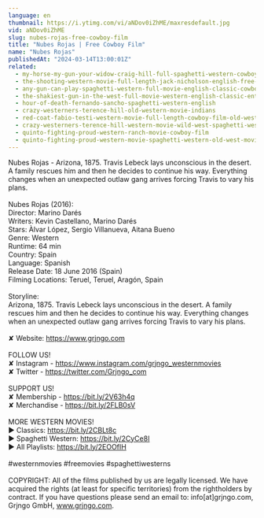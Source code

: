 ```yaml
---
language: en
thumbnail: https://i.ytimg.com/vi/aNDov0iZhME/maxresdefault.jpg
vid: aNDov0iZhME
slug: nubes-rojas-free-cowboy-film
title: "Nubes Rojas | Free Cowboy Film"
name: "Nubes Rojas"
publishedAt: "2024-03-14T13:00:01Z"
related:
  - my-horse-my-gun-your-widow-craig-hill-full-spaghetti-western-cowboy-film-english
  - the-shooting-western-movie-full-length-jack-nicholson-english-free-full-westerns
  - any-gun-can-play-spaghetti-western-full-movie-english-classic-cowboy-film-free-full-westerns
  - the-shakiest-gun-in-the-west-full-movie-western-english-classic-entire-film-full-free-movies
  - hour-of-death-fernando-sancho-spaghetti-western-english
  - crazy-westerners-terence-hill-old-western-movie-indians
  - red-coat-fabio-testi-western-movie-full-length-cowboy-film-old-west
  - crazy-westerners-terence-hill-western-movie-wild-west-spaghetti-western-full-movie
  - quinto-fighting-proud-western-ranch-movie-cowboy-film
  - quinto-fighting-proud-western-movie-spaghetti-western-old-west-movie-cowboys
---
```


Nubes Rojas - Arizona, 1875. Travis Lebeck lays unconscious in the desert. A family rescues him and then he decides to continue his way. Everything changes when an unexpected outlaw gang arrives forcing Travis to vary his plans.<br />
<br />
Nubes Rojas (2016):<br />
Director: Marino Darés<br />
Writers: Kevin Castellano, Marino Darés <br />
Stars: Àlvar López, Sergio Villanueva, Aitana Bueno <br />
Genre: Western<br />
Runtime: 64 min<br />
Country: Spain<br />
Language: Spanish<br />
Release Date: 18 June 2016 (Spain)<br />
Filming Locations: Teruel, Teruel, Aragón, Spain<br />
<br />
Storyline:<br />
Arizona, 1875. Travis Lebeck lays unconscious in the desert. A family rescues him and then he decides to continue his way. Everything changes when an unexpected outlaw gang arrives forcing Travis to vary his plans.<br />
<br />
✘ Website: https://www.grjngo.com<br />
<br />
FOLLOW US!<br />
✘ Instagram - https://www.instagram.com/grjngo_westernmovies<br />
✘ Twitter - https://twitter.com/Grjngo_com<br />
<br />
SUPPORT US!<br />
✘ Membership - https://bit.ly/2V63h4q<br />
✘ Merchandise - https://bit.ly/2FLB0sV<br />
<br />
MORE WESTERN MOVIES! <br />
► Classics: https://bit.ly/2CBLt8c <br />
► Spaghetti Western: https://bit.ly/2CyCe8I <br />
► All Playlists: https://bit.ly/2EOOfIH <br />
<br />
#westernmovies #freemovies #spaghettiwesterns<br />
<br />
COPYRIGHT: All of the films published by us are legally licensed. We have acquired the rights (at least for specific territories) from the rightholders by contract. If you have questions please send an email to: info[at]grjngo.com, Grjngo GmbH, www.grjngo.com.